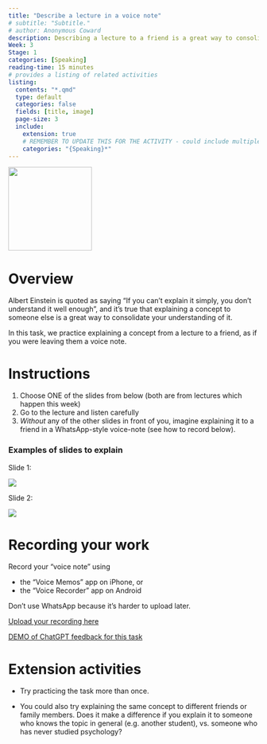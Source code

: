 ```yaml
---
title: "Describe a lecture in a voice note"
# subtitle: "Subtitle."
# author: Anonymous Coward
description: Describing a lecture to a friend is a great way to consolidate your understanding of the material.
Week: 3
Stage: 1
categories: [Speaking]
reading-time: 15 minutes
# provides a listing of related activities
listing:
  contents: "*.qmd"
  type: default
  categories: false
  fields: [title, image]
  page-size: 3
  include:
    extension: true
    # REMEMBER TO UPDATE THIS FOR THE ACTIVITY - could include multiple categories
    categories: "{Speaking}*"
---
```


![](../images/voicenote.jpg){width="12em"}

# Overview

Albert Einstein is quoted as saying "If you can't explain it simply, you don't understand it well enough", and it's true that explaining a concept to someone else is a great way to consolidate your understanding of it.

In this task, we practice explaining a concept from a lecture to a friend, as if you were leaving them a voice note.

# Instructions

1.  Choose ONE of the slides from below (both are from lectures which happen this week)
2.  Go to the lecture and listen carefully
3.  *Without* any of the other slides in front of you, imagine explaining it to a friend in a WhatsApp-style voice-note (see how to record below).


### Examples of slides to explain

<!-- todo: update with actual slides from the week -->

Slide 1:

![](../images/craik-example-slide.png)



Slide 2:

![](../images/learning-curve.png)


# Recording your work

Record your "voice note" using 

- the "Voice Memos" app on iPhone, or 
- the "Voice Recorder" app on Android

Don't use WhatsApp because it's harder to upload later.



[Upload your recording here](XXX){.submit-work .btn .btn-primary}


[DEMO of ChatGPT feedback for this task](speaking-feedback-demo.html)


# Extension activities

-  Try practicing the task more than once.

-   You could also try explaining the same concept to different friends or family members. Does it make a difference if you explain it to someone who knows the topic in general (e.g. another student), vs. someone who has never studied psychology?

::: {#sample-listings}
:::

